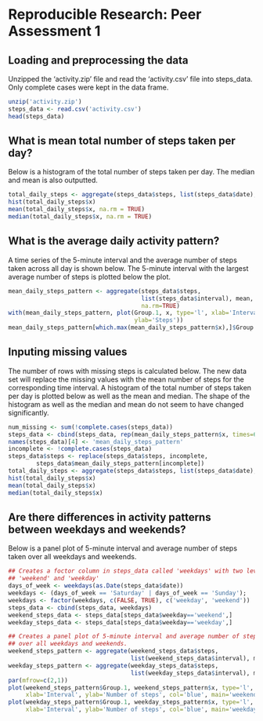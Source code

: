 # Reproducible Research: Peer Assessment 1


## Loading and preprocessing the data

Unzipped the 'activity.zip' file and read the 'activity.csv' file into 
steps_data. Only complete cases were kept in the data frame.

```r
unzip('activity.zip')
steps_data <- read.csv('activity.csv')
head(steps_data)
```


## What is mean total number of steps taken per day?

Below is a histogram of the total number of steps taken per day. The median and
mean is also outputted.

```r
total_daily_steps <- aggregate(steps_data$steps, list(steps_data$date), sum)
hist(total_daily_steps$x)
mean(total_daily_steps$x, na.rm = TRUE)
median(total_daily_steps$x, na.rm = TRUE)
```


## What is the average daily activity pattern?

A time series of the 5-minute interval and the average number of steps taken
across all day is shown below. The 5-minute interval with the largest average
number of steps is plotted below the plot.

```r
mean_daily_steps_pattern <- aggregate(steps_data$steps, 
                                      list(steps_data$interval), mean, 
                                      na.rm=TRUE)
with(mean_daily_steps_pattern, plot(Group.1, x, type='l', xlab='Interval', 
                                    ylab='Steps'))
mean_daily_steps_pattern[which.max(mean_daily_steps_pattern$x),]$Group.1
```

## Inputing missing values

The number of rows with missing steps is calculated below. The new data set
will replace the missing values with the mean number of steps for the 
corresponding time interval. A histogram of the total number of steps taken per
day is plotted below as well as the mean and median. The shape of the histogram
as well as the median and mean do not seem to have changed significantly.

```r
num_missing <- sum(!complete.cases(steps_data))
steps_data <- cbind(steps_data, rep(mean_daily_steps_pattern$x, times=61))
names(steps_data)[4] <- 'mean_daily_steps_pattern'
incomplete <- !complete.cases(steps_data)
steps_data$steps <- replace(steps_data$steps, incomplete, 
        steps_data$mean_daily_steps_pattern[incomplete])
total_daily_steps <- aggregate(steps_data$steps, list(steps_data$date), sum)
hist(total_daily_steps$x)
mean(total_daily_steps$x)
median(total_daily_steps$x)
```

## Are there differences in activity patterns between weekdays and weekends?

Below is a panel plot of 5-minute interval and average number of steps taken 
over all weekdays and weekends. 

```r
## Creates a foctor column in steps_data called 'weekdays' with two levels:
## 'weekend' and 'weekday'
days_of_week <- weekdays(as.Date(steps_data$date))
weekdays <- (days_of_week == 'Saturday' | days_of_week == 'Sunday');
weekdays <- factor(weekdays, c(FALSE, TRUE), c('weekday', 'weekend'))
steps_data <- cbind(steps_data, weekdays)
weekend_steps_data <- steps_data[steps_data$weekday=='weekend',]
weekday_steps_data <- steps_data[steps_data$weekday=='weekday',]

## Creates a panel plot of 5-minute interval and average number of steps taken
## over all weekdays and weekends.
weekend_steps_pattern <- aggregate(weekend_steps_data$steps, 
                                   list(weekend_steps_data$interval), mean)
weekday_steps_pattern <- aggregate(weekday_steps_data$steps, 
                                   list(weekday_steps_data$interval), mean)
par(mfrow=c(2,1))
plot(weekend_steps_pattern$Group.1, weekend_steps_pattern$x, type='l', 
     xlab='Interval', ylab='Number of steps', col='blue', main='weekend')
plot(weekday_steps_pattern$Group.1, weekday_steps_pattern$x, type='l', 
     xlab='Interval', ylab='Number of steps', col='blue', main='weekday')
```
